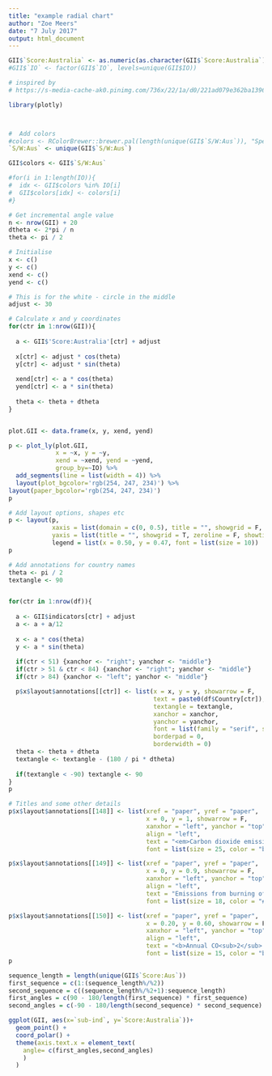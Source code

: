```yaml
---
title: "example radial chart"
author: "Zoe Meers"
date: "7 July 2017"
output: html_document
---
```


```r
GII$`Score:Australia` <- as.numeric(as.character(GII$`Score:Australia`))
#GII$`IO` <- factor(GII$`IO`, levels=unique(GII$IO))
```


```r
# inspired by 
# https://s-media-cache-ak0.pinimg.com/736x/22/1a/d0/221ad079e362ba13969b1bef30b6a5f2.jpg

library(plotly)



#  Add colors
#colors <- RColorBrewer::brewer.pal(length(unique(GII$`S/W:Aus`)), "Spectral")
`S/W:Aus` <- unique(GII$`S/W:Aus`)

GII$colors <- GII$`S/W:Aus`

#for(i in 1:length(IO)){
#  idx <- GII$colors %in% IO[i]   
#  GII$colors[idx] <- colors[i]
#}

# Get incremental angle value
n <- nrow(GII) + 20
dtheta <- 2*pi / n
theta <- pi / 2

# Initialise
x <- c()
y <- c()
xend <- c()
yend <- c()

# This is for the white - circle in the middle
adjust <- 30

# Calculate x and y coordinates
for(ctr in 1:nrow(GII)){
  
  a <- GII$'Score:Australia'[ctr] + adjust
  
  x[ctr] <- adjust * cos(theta)
  y[ctr] <- adjust * sin(theta)
  
  xend[ctr] <- a * cos(theta)
  yend[ctr] <- a * sin(theta)
  
  theta <- theta + dtheta
}


plot.GII <- data.frame(x, y, xend, yend)

p <- plot_ly(plot.GII, 
             x = ~x, y = ~y,
             xend = ~xend, yend = ~yend,
             group_by=~IO) %>% 
  add_segments(line = list(width = 4)) %>%
  layout(plot_bgcolor='rgb(254, 247, 234)') %>% 
layout(paper_bgcolor='rgb(254, 247, 234)')
p
```
```r
# Add layout options, shapes etc
p <- layout(p,
            xaxis = list(domain = c(0, 0.5), title = "", showgrid = F, zeroline = F, showticklabels = F),
            yaxis = list(title = "", showgrid = T, zeroline = F, showticklabels = F))
            legend = list(x = 0.50, y = 0.47, font = list(size = 10))
p
```

```r
# Add annotations for country names
theta <- pi / 2
textangle <- 90


for(ctr in 1:nrow(df)){
  
  a <- GII$indicators[ctr] + adjust
  a <- a + a/12
  
  x <- a * cos(theta)
  y <- a * sin(theta)
  
  if(ctr < 51) {xanchor <- "right"; yanchor <- "middle"}
  if(ctr > 51 & ctr < 84) {xanchor <- "right"; yanchor <- "middle"}
  if(ctr > 84) {xanchor <- "left"; yanchor <- "middle"}

  p$x$layout$annotations[[ctr]] <- list(x = x, y = y, showarrow = F,
                                        text = paste0(df$Country[ctr]),
                                        textangle = textangle,
                                        xanchor = xanchor,
                                        yanchor = yanchor,
                                        font = list(family = "serif", size = 9),
                                        borderpad = 0,
                                        borderwidth = 0)
  theta <- theta + dtheta
  textangle <- textangle - (180 / pi * dtheta)
  
  if(textangle < -90) textangle <- 90
}
p
```
```r
# Titles and some other details
p$x$layout$annotations[[148]] <- list(xref = "paper", yref = "paper",
                                      x = 0, y = 1, showarrow = F,
                                      xanxhor = "left", yanchor = "top",
                                      align = "left",
                                      text = "<em>Carbon dioxide emissions</em><br><sup>(metric tons per capita)</sup>",
                                      font = list(size = 25, color = "black"))

p$x$layout$annotations[[149]] <- list(xref = "paper", yref = "paper",
                                      x = 0, y = 0.9, showarrow = F,
                                      xanxhor = "left", yanchor = "top",
                                      align = "left",
                                      text = "Emissions from burning of solid, liquid and <br>gas fuels and the manufacture of cement.",
                                      font = list(size = 18, color = "#808080"))

p$x$layout$annotations[[150]] <- list(xref = "paper", yref = "paper",
                                      x = 0.20, y = 0.60, showarrow = F,
                                      xanxhor = "left", yanchor = "top",
                                      align = "left",
                                      text = "<b>Annual CO<sub>2</sub> emissions</b><br><b>for 147 countries.</b>",
                                      font = list(size = 15, color = "black"))
p

```
```r
sequence_length = length(unique(GII$`Score:Aus`))
first_sequence = c(1:(sequence_length%/%2)) 
second_sequence = c((sequence_length%/%2+1):sequence_length) 
first_angles = c(90 - 180/length(first_sequence) * first_sequence)
second_angles = c(-90 - 180/length(second_sequence) * second_sequence)
```

```r
ggplot(GII, aes(x=`sub-ind`, y=`Score:Australia`))+ 
  geom_point() + 
  coord_polar() +
  theme(axis.text.x = element_text(
    angle= c(first_angles,second_angles)
    )
  )
```

